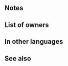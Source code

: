 {{Weapon Infobox
|tagid=SID_ヤシの木の杖
|weaponName=Palm Staff
|image=wep_rd030
|weaponType=Staff
|might=8
|range=2
|effect=Inflicts Atk/Spd-3 on foes within 2 spaces during combat.
|cost=200
|exclusive=0
|statModifiers=0,8,0,0,0
|required=Assault
|next=Palm Staff+
|promotionRarity=5
|promotionTier=2
|properties=
}}
==Notes==
{{Combat reductions}}{{FoesCombatEffect}}
==List of owners==
{{Skill Hero List}}
==In other languages==
{{OtherLanguages
|english=Palm Staff
|japanese=ヤシの木の杖
|german=Palmenstab
|spanishEU=Bastón palma
|spanishLA=Bastón palma
|french=Bâton palmier
|italian=Bastone palma
|chineseTW=椰子樹之杖
|portuguese=Bastão palmeira
}}
==See also==
{{See also skills|cond=Description LIKE '%inflicts Atk/Spd-_ on foes%within _ spaces during combat%'|columns=3}}
{{Weapons Navbox}}